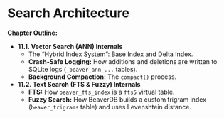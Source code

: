 # Search Architecture

**Chapter Outline:**

* **11.1. Vector Search (ANN) Internals**
    * The "Hybrid Index System": Base Index and Delta Index.
    * **Crash-Safe Logging:** How additions and deletions are written to SQLite logs (`_beaver_ann_...` tables).
    * **Background Compaction:** The `compact()` process.
* **11.2. Text Search (FTS & Fuzzy) Internals**
    * **FTS:** How `beaver_fts_index` is a `fts5` virtual table.
    * **Fuzzy Search:** How BeaverDB builds a custom trigram index (`beaver_trigrams` table) and uses Levenshtein distance.
